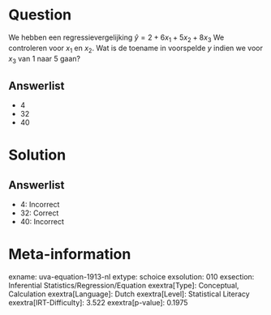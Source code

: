 Question
========

We hebben een regressievergelijking $\hat{y} = 2 + 6x_{1} +
5x_{2} + 8x_{3}$ We controleren voor *x*~1~ en *x*~2~. Wat is de
toename in voorspelde *y* indien we voor *x*~3~ van 1 naar 5 gaan?

Answerlist
----------

* 4
* 32
* 40

Solution
========

Answerlist
----------

* 4: Incorrect
* 32: Correct
* 40: Incorrect

Meta-information
================
exname: uva-equation-1913-nl
extype: schoice
exsolution: 010
exsection: Inferential Statistics/Regression/Equation
exextra[Type]: Conceptual, Calculation
exextra[Language]: Dutch
exextra[Level]: Statistical Literacy
exextra[IRT-Difficulty]: 3.522
exextra[p-value]: 0.1975
